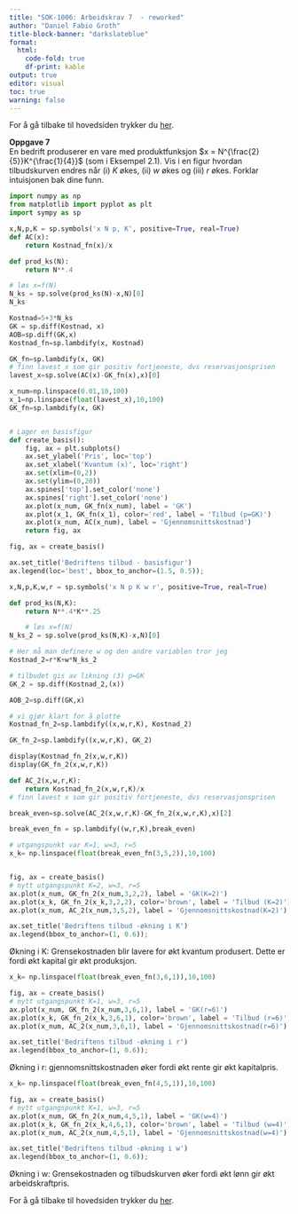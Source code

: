 ```yaml
---
title: "SOK-1006: Arbeidskrav 7  - reworked"
author: "Daniel Fabio Groth"
title-block-banner: "darkslateblue"
format:
  html: 
    code-fold: true
    df-print: kable
output: true
editor: visual
toc: true
warning: false
---
```


For å gå tilbake til hovedsiden trykker du [her](https://danielfabiog.github.io/SOK-1003-og-SOK-1006/).

**Oppgave 7**           
En bedrift produserer en vare med produktfunksjon $x = N^{\frac{2}{5}}K^{\frac{1}{4}}$ (som i Eksempel 2.1). Vis i en figur hvordan tilbudskurven endres når (i) $K$ økes, (ii) $w$ økes og (iii) $r$ økes. Forklar intuisjonen bak dine funn.

```python
import numpy as np
from matplotlib import pyplot as plt
import sympy as sp
```

```python
x,N,p,K = sp.symbols('x N p, K', positive=True, real=True) 
def AC(x):
    return Kostnad_fn(x)/x

def prod_ks(N):
    return N**.4

# løs x=f(N)
N_ks = sp.solve(prod_ks(N)-x,N)[0]
N_ks

Kostnad=5+3*N_ks
GK = sp.diff(Kostnad, x)
AOB=sp.diff(GK,x)
Kostnad_fn=sp.lambdify(x, Kostnad)

GK_fn=sp.lambdify(x, GK)
# finn lavest x som gir positiv fortjeneste, dvs reservasjonsprisen
lavest_x=sp.solve(AC(x)-GK_fn(x),x)[0]

x_num=np.linspace(0.01,10,100)
x_1=np.linspace(float(lavest_x),10,100)
GK_fn=sp.lambdify(x, GK)


# Lager en basisfigur
def create_basis():
    fig, ax = plt.subplots()
    ax.set_ylabel('Pris', loc='top')
    ax.set_xlabel('Kvantum (x)', loc='right')
    ax.set(xlim=(0,2))
    ax.set(ylim=(0,20))
    ax.spines['top'].set_color('none')
    ax.spines['right'].set_color('none')
    ax.plot(x_num, GK_fn(x_num), label = 'GK')
    ax.plot(x_1, GK_fn(x_1), color='red', label = 'Tilbud (p=GK)')
    ax.plot(x_num, AC(x_num), label = 'Gjennomsnittskostnad')
    return fig, ax

fig, ax = create_basis()

ax.set_title('Bedriftens tilbud - basisfigur')
ax.legend(loc='best', bbox_to_anchor=(1.5, 0.5));
```


```python
x,N,p,K,w,r = sp.symbols('x N p K w r', positive=True, real=True)

def prod_ks(N,K):
    return N**.4*K**.25

    # løs x=f(N)
N_ks_2 = sp.solve(prod_ks(N,K)-x,N)[0]

# Her må man definere w og den andre variablen tror jeg
Kostnad_2=r*K+w*N_ks_2

# tilbudet gis av likning (3) p=GK
GK_2 = sp.diff(Kostnad_2,(x))

AOB_2=sp.diff(GK,x)
```
```python
# vi gjør klart for å plotte
Kostnad_fn_2=sp.lambdify((x,w,r,K), Kostnad_2)

GK_fn_2=sp.lambdify((x,w,r,K), GK_2)

display(Kostnad_fn_2(x,w,r,K))
display(GK_fn_2(x,w,r,K))
```

```python
def AC_2(x,w,r,K):
    return Kostnad_fn_2(x,w,r,K)/x
# finn lavest x som gir positiv fortjeneste, dvs reservasjonsprisen

break_even=sp.solve(AC_2(x,w,r,K)-GK_fn_2(x,w,r,K),x)[2]
```
```python
break_even_fn = sp.lambdify((w,r,K),break_even)
```

```python
# utgangspunkt var K=1, w=3, r=5
x_k= np.linspace(float(break_even_fn(3,5,2)),10,100)


fig, ax = create_basis()
# nytt utgangspunkt K=2, w=3, r=5
ax.plot(x_num, GK_fn_2(x_num,3,2,2), label = 'GK(K=2)')
ax.plot(x_k, GK_fn_2(x_k,3,2,2), color='brown', label = 'Tilbud (K=2)')
ax.plot(x_num, AC_2(x_num,3,5,2), label = 'Gjennomsnittskostnad(K=2)')

ax.set_title('Bedriftens tilbud -økning i K')
ax.legend(bbox_to_anchor=(1, 0.6));
```

 Økning i K: Grensekostnaden blir lavere for økt kvantum produsert. Dette er fordi økt kapital gir økt produksjon. 

```python
x_k= np.linspace(float(break_even_fn(3,6,1)),10,100)

fig, ax = create_basis()
# nytt utgangspunkt K=1, w=3, r=5
ax.plot(x_num, GK_fn_2(x_num,3,6,1), label = 'GK(r=6)')
ax.plot(x_k, GK_fn_2(x_k,3,6,1), color='brown', label = 'Tilbud (r=6)')
ax.plot(x_num, AC_2(x_num,3,6,1), label = 'Gjennomsnittskostnad(r=6)')

ax.set_title('Bedriftens tilbud -økning i r')
ax.legend(bbox_to_anchor=(1, 0.6));
```

Økning i r: gjennomsnittskostnaden øker fordi økt rente gir økt kapitalpris.

```python
x_k= np.linspace(float(break_even_fn(4,5,1)),10,100)

fig, ax = create_basis()
# nytt utgangspunkt K=1, w=3, r=5
ax.plot(x_num, GK_fn_2(x_num,4,5,1), label = 'GK(w=4)')
ax.plot(x_k, GK_fn_2(x_k,4,6,1), color='brown', label = 'Tilbud (w=4)')
ax.plot(x_num, AC_2(x_num,4,5,1), label = 'Gjennomsnittskostnad(w=4)')

ax.set_title('Bedriftens tilbud -økning i w')
ax.legend(bbox_to_anchor=(1, 0.6));
```

Økning i w: Grensekostnaden og tilbudskurven øker fordi økt lønn gir økt arbeidskraftpris.



For å gå tilbake til hovedsiden trykker du [her](https://danielfabiog.github.io/SOK-1003-og-SOK-1006/).